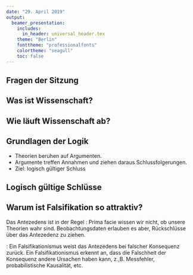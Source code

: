 ```yaml
---
date: "29. April 2019"
output:
  beamer_presentation:
    includes:
      in_header: universal_header.tex
    theme: "Berlin"
    fonttheme: "professionalfonts"
    colortheme: "seagull"
    toc: false
---
```


\maketitle

## Fragen der Sitzung

\begin{enumerate}
  \item Was ist Wissenschaft?
  \item Wie läuft Wissenschaft ab?
  \item Warum betont die Wissenschaft Falsifikation?
\end{enumerate}

## Was ist Wissenschaft?
\begin{itemize}
  \item kritische Methode des vorläufigen Erkenntnisgewinns
  \item Wesentliche Merkmale:
  \begin{enumerate}
    \item Suche nach neuen Implikationen
    \item Versuch der Falsifikation
    \item Test konkurrierender Hypothesen
  \end{enumerate}
\end{itemize}

## Wie läuft Wissenschaft ab?

\begin{adjustbox}{max totalsize={.9\textwidth}{.9\textheight},center}\begin{tikzpicture}
\def \n {5}
\def \radius {6em}
\def \margin {8} % margin in angles, depends on the radius
\foreach \s in {1,...,\n}
{
  \node [draw, circle, fill = white!75!blue](\s) at ({-360/\n * (\s - 1)}:\radius) {$\s$};
  \draw[<-, >=latex] ({360/\n * (\s - 1)+\margin}:\radius)
    arc ({360/\n * (\s - 1)+\margin}:{360/\n * (\s)-\margin}:\radius);
}
\node [right = of 2] {
  \begin{tabular}{l}
    \underline{Theorie}\\
    $\bullet$ Widerspruchsfreiheit\\
    $\bullet$ mind. 1 emp. Implikation\\
  \end{tabular}
} ;
\node [left = of 3] {
  \begin{tabular}{l}
    \underline{Hypothese(n)}\\
    $\bullet$ falsifizierbar\\
    $\bullet$ möglichst zahlreich\\
  \end{tabular}
} ;
\node [left = of 4] {
  \begin{tabular}{l}
    \underline{Hypothesentest}\\
    $\bullet$ möglichst vielfältig\\
    $\bullet$ möglichst kritisch\\
  \end{tabular}
} ;
\node [right = of 5] {
  \begin{tabular}{l}
    \underline{Evaluation}\\
    $\bullet$ Theorie zurückweisen?\\
    $\bullet$ Neue Fragestellung?\\
  \end{tabular}
} ;
\node [right = of 1] {
  \begin{tabular}{l}
    \underline{Fragestellung}\\
    $\bullet$ Motivation\\
    $\bullet$ oft normativ inspiriert
  \end{tabular}
} ;
\end{tikzpicture}
\end{adjustbox}

## Grundlagen der Logik

- Theorien beruhen auf Argumenten.
- Argumente treffen Annahmen und ziehen daraus Schlussfolgerungen.
- Ziel: logisch gültiger Schluss

\begin{tabular}{lll}
    \toprule
    ~ & Allgemeine Form & Beispiel\\
    \midrule
    Praemissa Major & Wenn $P$, dann $Q$. & \multirow{2}{4cm}{Gute Arbeit führt zum Erfolg.}\\
    \\
    Praemissa Minor & Es gilt $P$. & Du arbeitest gut.\\
    Conclusio & Also $Q$. & Du wirst Erfolg haben.\\
    \bottomrule
\end{tabular}

## Logisch gültige Schlüsse

\begin{table}
    \centering
    \begin{tabular}{lll}
        \toprule
        ~ & Antezedens & Konsequenz\\
        \midrule
        Bestätigen & Gültig (\textit{Modus Ponens}) & ungültig\\
        Verwerfen & ungültig & gültig (\textit{Modus Tollens})\\
        \bottomrule
    \end{tabular}
\end{table}

## Warum ist Falsifikation so attraktiv?

Das Antezedens ist in der Regel \textcolor{gray}{unsicher}: Prima facie wissen
wir nicht, ob unsere Theorien wahr sind. Beobachtungsdaten erlauben es aber,
Rückschlüsse über das Antezedenz zu ziehen.

\begin{table}
    \centering
    \begin{tabular}{ccc}
      \toprule
      Antezedens & Konsequenz & Rückschluss\\
      \midrule
      \textcolor{gray}{W} & W & ungültig\\
      \textcolor{gray}{F} & W & \\ \hline
      \textcolor{gray}{F} & F & gültig\\
      \textcolor{gray}{W} & F\\
      \bottomrule
    \end{tabular}
\end{table}

\textbf{Achtung}: Ein \textit{naiver} Falsifikationismus weist das
Antezedens bei falscher Konsequenz zurück. Ein \textit{raffinierter}
Falsifikationismus erkennt an, dass die Falschheit der Konsequenz andere
Ursachen haben kann, z.\,B. Messfehler, probabilistische Kausalität, etc.
